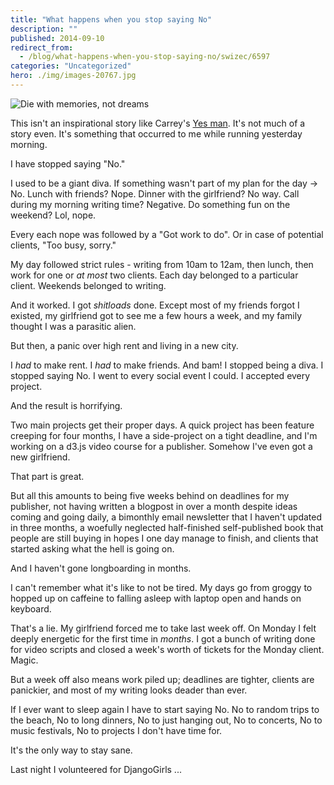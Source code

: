 ```yaml
---
title: "What happens when you stop saying No"
description: ""
published: 2014-09-10
redirect_from:
  - /blog/what-happens-when-you-stop-saying-no/swizec/6597
categories: "Uncategorized"
hero: ./img/images-20767.jpg
---
```


![Die with memories, not dreams](./img/images-20767.jpg "Die with memories, not dreams")

This isn't an inspirational story like Carrey's [Yes man](http://www.amazon.com/Yes-Man-Blu-ray-Jim-Carrey/dp/B001FB55M6%3FSubscriptionId%3D0G81C5DAZ03ZR9WH9X82%26tag%3Dageewitahat-20%26linkCode%3Dxm2%26camp%3D2025%26creative%3D165953%26creativeASIN%3DB001FB55M6 "Yes Man [Blu-ray]"). It's not much of a story even. It's something that occurred to me while running yesterday morning.

I have stopped saying "No."

I used to be a giant diva. If something wasn't part of my plan for the day -> No. Lunch with friends? Nope. Dinner with the girlfriend? No way. Call during my morning writing time? Negative. Do something fun on the weekend? Lol, nope.

Every each nope was followed by a "Got work to do". Or in case of potential clients, "Too busy, sorry."

My day followed strict rules - writing from 10am to 12am, then lunch, then work for one or _at most_ two clients. Each day belonged to a particular client. Weekends belonged to writing.

And it worked. I got _shitloads_ done. Except most of my friends forgot I existed, my girlfriend got to see me a few hours a week, and my family thought I was a parasitic alien.

But then, a panic over high rent and living in a new city.

I _had_ to make rent. I _had_ to make friends. And bam! I stopped being a diva. I stopped saying No. I went to every social event I could. I accepted every project.

And the result is horrifying.

Two main projects get their proper days. A quick project has been feature creeping for four months, I have a side-project on a tight deadline, and I'm working on a d3.js video course for a publisher. Somehow I've even got a new girlfriend.

That part is great.

But all this amounts to being five weeks behind on deadlines for my publisher, not having written a blogpost in over a month despite ideas coming and going daily, a bimonthly email newsletter that I haven't updated in three months, a woefully neglected half-finished self-published book that people are still buying in hopes I one day manage to finish, and clients that started asking what the hell is going on.

And I haven't gone longboarding in months.

I can't remember what it's like to not be tired. My days go from groggy to hopped up on caffeine to falling asleep with laptop open and hands on keyboard.

That's a lie. My girlfriend forced me to take last week off. On Monday I felt deeply energetic for the first time in _months_. I got a bunch of writing done for video scripts and closed a week's worth of tickets for the Monday client. Magic.

But a week off also means work piled up; deadlines are tighter, clients are panickier, and most of my writing looks deader than ever.

If I ever want to sleep again I have to start saying No. No to random trips to the beach, No to long dinners, No to just hanging out, No to concerts, No to music festivals, No to projects I don't have time for.

It's the only way to stay sane.

Last night I volunteered for DjangoGirls ...
